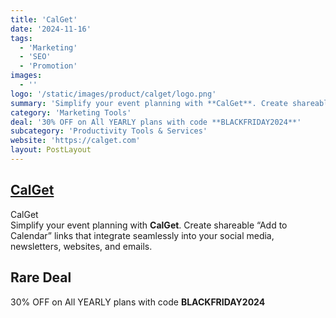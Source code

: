```yaml
---
title: 'CalGet'
date: '2024-11-16'
tags:
  - 'Marketing'
  - 'SEO'
  - 'Promotion'
images:
  - ''
logo: '/static/images/product/calget/logo.png'
summary: 'Simplify your event planning with **CalGet**. Create shareable “Add to Calendar” links that integrate seamlessly into your social media, newsletters, websites, and emails.'
category: 'Marketing Tools'
deal: '30% OFF on All YEARLY plans with code **BLACKFRIDAY2024**'
subcategory: 'Productivity Tools & Services'
website: 'https://calget.com'
layout: PostLayout
---
```


## [CalGet](https://calget.com)

CalGet <br/>
Simplify your event planning with **CalGet**. Create shareable “Add to Calendar” links that integrate seamlessly into your social media, newsletters, websites, and emails.

## Rare Deal

30% OFF on All YEARLY plans with code **BLACKFRIDAY2024**
